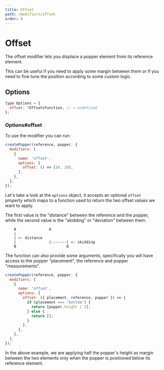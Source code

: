 ```yaml
---
title: Offset
path: /modifiers/offset
order: 0
---
```


# Offset

The offset modifier lets you displace a popper element from its reference
element.

This can be useful if you need to apply some margin between them or if you need
to fine tune the position according to some custom logic.

## Options

```js
type Options = {
  offset: ?OffsetsFunction, // = undefined
};
```

### Options#offset

To use the modifier you can run:

```js
createPopper(reference, popper, {
  modifiers: [
    {
      name: 'offset',
      options: {
        offset: () => [10, 20],
      },
    },
  ],
});
```

Let's take a look at the `options` object, it accepts an optional `offset`
property which maps to a function used to return the two offset values we want
to apply.

The first value is the "distance" between the reference and the popper, while
the second value is the "skidding" or "deviation" between them.

```
    A               A
    |
    | <- distance
    |               |-------| <- skidding
    B                       B
```

The function can also provide some arguments, specifically you will have access
to the popper "placement", the reference and popper "measurements".

```js
createPopper(reference, popper, {
  modifiers: [
    {
      name: 'offset',
      options: {
        offset: ({ placement, reference, popper }) => {
          if (placement === 'bottom') {
            return [popper.height / 2];
          } else {
            return [];
          }
        },
      },
    },
  ],
});
```

In the above example, we are applying half the popper's height as margin between
the two elements only when the popper is positioned below its reference element.
